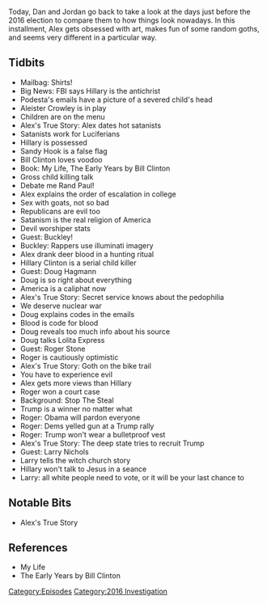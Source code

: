 {{DEFAULTSORT:
    #_EPISODE_0495:November 4-6, 2016
}}{{Episode
    | title             = November 4-6, 2016
    | caption           = [https://knowledgefight.libsyn.com/495-november-4-6-2016 Listen to this episode on Libsyn]
    | episodeNumber     = 495
    | length            = 01:39:33
    | airDate           = October 26, 2020
    | coverageStartDate = November 4, 2016
    | coverageEndDate   = November 6, 2016
    | episodeType       = [[:Category:2016 Investigation|2016 Investigation]]
    | appearance        = [[John Podesta]], [[Aleister Crowley]], [[Hillary Clinton]], [[Bill Clinton]], [[Buckley Hammon]], [[Doug Hagmann]], [[Roger Stone]], [[Larry Nichols]]
    | previousEpisode   = [[494: October 19, 2020]]
    | nextEpisode       = [[496: October 22-23, 2020]]
}}

{{Stub}}

Today, Dan and Jordan go back to take a look at the days just before the 2016 election to compare them to how things look nowadays. In this installment, Alex gets obsessed with art, makes fun of some random goths, and seems very different in a particular way.

==Tidbits==

*Mailbag: Shirts!
*Big News: FBI says Hillary is the antichrist
*Podesta's emails have a picture of a severed child's head
*Aleister Crowley is in play
*Children are on the menu
*Alex's True Story: Alex dates hot satanists
*Satanists work for Luciferians
*Hillary is possessed
*Sandy Hook is a false flag
*Bill Clinton loves voodoo
*Book: My Life, The Early Years by Bill Clinton
*Gross child killing talk
*Debate me Rand Paul!
*Alex explains the order of escalation in college
*Sex with goats, not so bad
*Republicans are evil too
*Satanism is the real religion of America
*Devil worshiper stats
*Guest: Buckley!
*Buckley: Rappers use illuminati imagery
*Alex drank deer blood in a hunting ritual
*Hillary Clinton is a serial child killer
*Guest: Doug Hagmann
*Doug is so right about everything
*America is a caliphat now
*Alex's True Story: Secret service knows about the pedophilia
*We deserve nuclear war
*Doug explains codes in the emails
*Blood is code for blood
*Doug reveals too much info about his source
*Doug talks Lolita Express
*Guest: Roger Stone
*Roger is cautiously optimistic
*Alex's True Story: Goth on the bike trail
*You have to experience evil
*Alex gets more views than Hillary
*Roger won a court case
*Background: Stop The Steal
*Trump is a winner no matter what
*Roger: Obama will pardon everyone
*Roger: Dems yelled gun at a Trump rally
*Roger: Trump won't wear a bulletproof vest
*Alex's True Story: The deep state tries to recruit Trump
*Guest: Larry Nichols
*Larry tells the witch church story
*Hillary won't talk to Jesus in a seance
*Larry: all white people need to vote, or it will be your last chance to

==Notable Bits==

*Alex's True Story

==References==

*My Life
*The Early Years by Bill Clinton

[[Category:Episodes]]
[[Category:2016 Investigation]]
